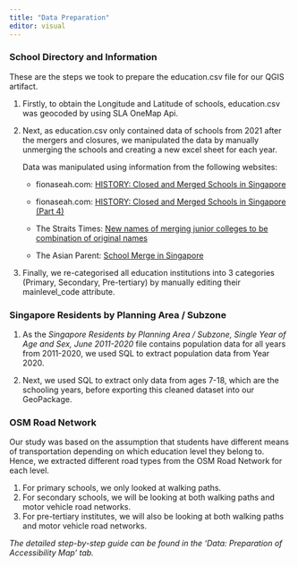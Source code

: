 ```yaml
---
title: "Data Preparation"
editor: visual
---
```


### School Directory and Information

These are the steps we took to prepare the education.csv file for our QGIS artifact.

1.  Firstly, to obtain the Longitude and Latitude of schools, education.csv was geocoded by using SLA OneMap Api.

2.  Next, as education.csv only contained data of schools from 2021 after the mergers and closures, we manipulated the data by manually unmerging the schools and creating a new excel sheet for each year.

    Data was manipulated using information from the following websites:

    -   fionaseah.com: [HISTORY: Closed and Merged Schools in Singapore](https://fionaseah.com/category/general-knowledge/closed-schools-in-singapore/page/2/)

    -   fionaseah.com: [HISTORY: Closed and Merged Schools in Singapore (Part 4)](https://fionaseah.com/category/general-knowledge/closed-schools-in-singapore/) 

    -   The Straits Times: [New names of merging junior colleges to be combination of original names](https://www.straitstimes.com/singapore/education/new-names-of-merging-junior-colleges-to-be-combination-of-original-names)

    -   The Asian Parent: [School Merge in Singapore](https://sg.theasianparent.com/school-merger-in-singapore)

3.  Finally, we re-categorised all education institutions into 3 categories (Primary, Secondary, Pre-tertiary) by manually editing their mainlevel_code attribute.

### Singapore Residents by Planning Area / Subzone

1.  As the *Singapore Residents by Planning Area / Subzone, Single Year of Age and Sex, June 2011-2020* file contains population data for all years from 2011-2020, we used SQL to extract population data from Year 2020.

2.  Next, we used SQL to extract only data from ages 7-18, which are the schooling years, before exporting this cleaned dataset into our GeoPackage.

### OSM Road Network

Our study was based on the assumption that students have different means of transportation depending on which education level they belong to. Hence, we extracted different road types from the OSM Road Network for each level.

1.  For primary schools, we only looked at walking paths.
2.  For secondary schools, we will be looking at both walking paths and motor vehicle road networks.
3.  For pre-tertiary institutes, we will also be looking at both walking paths and motor vehicle road networks. 

*The detailed step-by-step guide can be found in the 'Data: Preparation of Accessibility Map' tab.*
